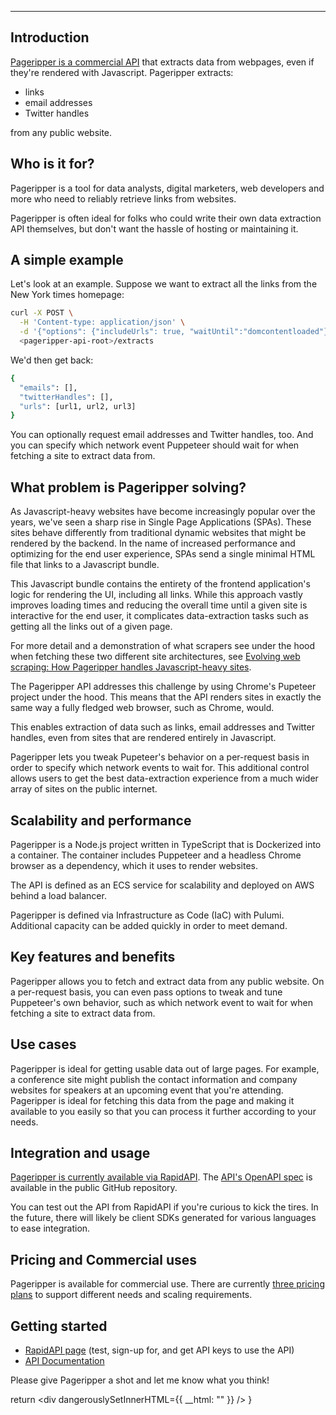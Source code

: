 --- 



## Introduction

[Pageripper is a commercial API](https://rapidapi.com/zackproser/api/pageripper/) that extracts data from webpages, even if they're rendered with Javascript. Pageripper extracts: 
* links 
* email addresses
* Twitter handles 

from any public website. 

## Who is it for?

Pageripper is a tool for data analysts, digital marketers, web developers and more who need to reliably retrieve links from websites. 



Pageripper is often ideal for folks who could write their own data extraction API themselves, but don't want the hassle of hosting or maintaining it. 

## A simple example 

Let's look at an example. Suppose we want to extract all the links from the New York times homepage:

```bash
curl -X POST \
  -H 'Content-type: application/json' \
  -d '{"options": {"includeUrls": true, "waitUntil":"domcontentloaded"}, "url": "https://nytimes.com"}' \
  <pageripper-api-root>/extracts
```

We'd then get back: 

```bash
{
  "emails": [],
  "twitterHandles": [],
  "urls": [url1, url2, url3]
}
```

You can optionally request email addresses and Twitter handles, too. And you can specify which network event Puppeteer should wait for when fetching a site to extract data from.

## What problem is Pageripper solving?

As Javascript-heavy websites have become increasingly popular over the years, we've seen a sharp rise in Single Page Applications (SPAs). These sites behave differently from traditional 
dynamic websites that might be rendered by the backend. In the name of increased performance and optimizing for the end user experience, SPAs send a single minimal HTML file that links to a Javascript bundle. 



This Javascript bundle contains the entirety of the frontend application's logic for rendering the UI, including all links. While this approach vastly improves loading times and reducing the overall time until 
a given site is interactive for the end user, it complicates data-extraction tasks such as getting all the links out of a given page. 

For more detail and a demonstration of what scrapers see under the hood when fetching these two different site architectures, see [Evolving web scraping: How Pageripper handles Javascript-heavy sites](/blog/evolving-web-scraping-pageripper-api).

The Pageripper API addresses this challenge by using Chrome's Pupeteer project under the hood. This means that the API renders sites in exactly the same way a fully fledged web browser, such as Chrome, would. 

This enables extraction of data such as links, email addresses and Twitter handles, even from sites that are rendered entirely in Javascript. 

Pageripper lets you tweak Pupeteer's behavior on a per-request basis in order to specify which network events to wait for. This additional control allows users to get the best data-extraction experience from a much wider array of sites on the public internet.

## Scalability and performance 

Pageripper is a Node.js project written in TypeScript that is Dockerized into a container. The container includes Puppeteer and a headless Chrome browser as a dependency, which it uses to render websites. 

The API is defined as an ECS service for scalability and deployed on AWS behind a load balancer. 

Pageripper is defined via Infrastructure as Code (IaC) with Pulumi. Additional capacity can be added quickly in order to meet demand. 

## Key features and benefits 

Pageripper allows you to fetch and extract data from any public website. On a per-request basis, you can even pass options to tweak and tune Puppeteer's own behavior, such as which network event to wait for when fetching a site to extract 
data from. 

## Use cases 

Pageripper is ideal for getting usable data out of large pages. For example, a conference site might publish the contact information and company websites for speakers at an upcoming event that you're attending. Pageripper is ideal for fetching this 
data from the page and making it available to you easily so that you can process it further according to your needs. 

## Integration and usage 

[Pageripper is currently available via RapidAPI](https://rapidapi.com/zackproser/api/pageripper/). The [API's OpenAPI spec](https://github.com/zackproser/pageripper-v2/blob/main/spec/swagger.yml) is available in the public GitHub repository. 

You can test out the API from RapidAPI if you're curious to kick the tires. In the future, there will likely be client SDKs generated for various languages to ease integration. 

## Pricing and Commercial uses

Pageripper is available for commercial use. There are currently [three pricing plans](https://rapidapi.com/zackproser/api/pageripper/pricing) to support different needs and scaling requirements. 

## Getting started 

* [RapidAPI page](https://rapidapi.com/zackproser/api/pageripper) (test, sign-up for, and get API keys to use the API)
* [API Documentation](https://zackproser.github.io/pageripper-v2/)

Please give Pageripper a shot and let me know what you think!



  return <div dangerouslySetInnerHTML={{ __html: "" }} />
}
